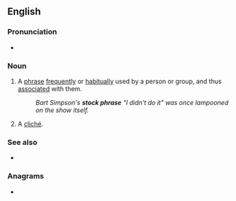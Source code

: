 ==English==

===Pronunciation===
* {{audio|En-au-stock phrase.ogg|Audio (AU)|lang=en}}

===Noun===
{{en-noun}}

# {{lb|en|idiomatic}} A [[phrase]] [[frequently]] or [[habitually]] used by a person or group, and thus [[associated]] with them.
#: ''Bart Simpson's '''stock phrase''' "I didn't do it" was once lampooned on the show itself.''
# A [[cliché]].

===See also===
{{wikipedia}}
* {{l|en|catchphrase}}

===Anagrams===
* {{anagrams|en|a=acehkoprsst|chokestraps}}